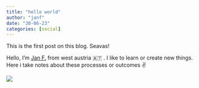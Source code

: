 ```yaml
---
title: "hello world"
author: "janf"
date: "30-06-23"
categories: [social]
---
```


This is the first post on this blog. Seavas!

Hello, I'm [Jan F.](../../about.qmd) from west austria 🇦🇹 . I like to learn or create new things. <br>
Here i take notes about these processes or outcomes ✌️

![](thumbnail.jpg)


